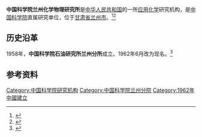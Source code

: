 {{Expert needed|subject=应用化学|time=2020-08-19T11:14:03+00:00}}
'''中国科学院兰州化学物理研究所'''是[[中华人民共和国|中华人民共和国]]的一所[[应用化学|应用化学]]研究机构，是[[中国科学院|中国科学院]]直属研究单位，位于[[甘肃省|甘肃省]][[兰州市|兰州市]]。<ref>{{Cite book|title=甘肃大辞典|author=郭方忠, 张克复, 吕靖华主编|publisher=甘肃文化出版社|year=2000|isbn=|location=兰州|pages=}}</ref><ref>{{Cite book|title=中国西部开发信息百科 • 甘肃卷|author=黄培武, 何晓东, 陈学祥编著|publisher=甘肃科学技术出版社|year=2003|isbn=|location=兰州|pages=}}</ref>

== 历史沿革 ==
1958年，'''中国科学院石油研究所兰州分所'''成立。1962年6月改为现名。<ref>{{Cite book|title=20世纪中国学术大典 • 化学|author=胡亚东主编; 郭保章, 刘惠副主编|publisher=福建教育出版社|year=2005|isbn=|location=福州|pages=}}</ref>

== 参考资料 ==
{{reflist}}

[[Category:中国科学院研究机构|Category:中国科学院研究机构]]
[[Category:中国科学院兰州分院|Category:中国科学院兰州分院]]
[[Category:1962年中國建立|Category:1962年中國建立]]